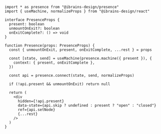 ```tsx
import * as presence from "@ibrains-design/presence"
import { useMachine, normalizeProps } from "@ibrains-design/react"

interface PresenceProps {
  present: boolean
  unmountOnExit?: boolean
  onExitComplete?: () => void
}

function Presence(props: PresenceProps) {
  const { unmountOnExit, present, onExitComplete, ...rest } = props

  const [state, send] = useMachine(presence.machine({ present }), {
    context: { present, onExitComplete },
  })

  const api = presence.connect(state, send, normalizeProps)

  if (!api.present && unmountOnExit) return null

  return (
    <div
      hidden={!api.present}
      data-state={api.skip ? undefined : present ? "open" : "closed"}
      ref={api.setNode}
      {...rest}
    />
  )
}
```
